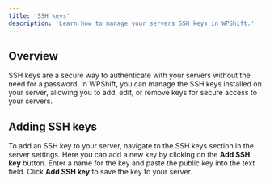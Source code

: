 ```yaml
---
title: 'SSH keys'
description: 'Learn how to manage your servers SSH keys in WPShift.'
---
```


## Overview
SSH keys are a secure way to authenticate with your servers without the need for a password. In WPShift, you can manage the SSH keys installed on your server, allowing you to add, edit, or remove keys for secure access to your servers.

## Adding SSH keys
To add an SSH key to your server, navigate to the SSH keys section in the server settings. Here you can add a new key by clicking on the **Add SSH key** button. Enter a name for the key and paste the public key into the text field. Click **Add SSH key** to save the key to your server.

